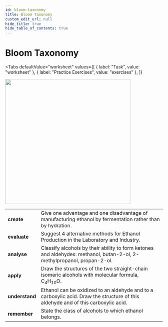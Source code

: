```yaml
---
id: bloom-taxonomy
title: Bloom Taxonomy
custom_edit_url: null
hide_title: true
hide_table_of_contents: true
---
```



<Theme alcohols />

# Bloom Taxonomy

<Tabs
  defaultValue="worksheet"
  values={[
    { label: "Task", value: "worksheet" },
    { label: "Practice Exercises", value: "exercises" },
  ]}
>

<TabItem value="worksheet">

<img src={bloom} width='400' />
<br />
<table class="BLOOM">
  <tr>
    <td>
      <strong>create</strong>
    </td>
    <td>
      Give one advantage and one disadvantage of manufacturing ethanol by
      fermentation rather than by hydration.
    </td>
  </tr>
  <tr>
    <td>
      <strong>evaluate</strong>
    </td>
    <td>
      Suggest 4 alternative methods for Ethanol Production in the Laboratory and
      Industry.
    </td>
  </tr>
  <tr>
    <td>
      <strong>analyse</strong>
    </td>
    <td>
      Classify alcohols by their ability to form ketones and aldehydes:
      methanol, butan-2-ol, 2-methylpropanol, propan-2-ol.
    </td>
  </tr>
  <tr>
    <td>
      <strong>apply</strong>
    </td>
    <td>
      Draw the structures of the two straight-chain isomeric alcohols with
      molecular formula, C<sub>4</sub>H<sub>10</sub>O.
    </td>
  </tr>
  <tr>
    <td>
      <strong>understand</strong>
    </td>
    <td>
      Ethanol can be oxidized to an aldehyde and to a carboxylic acid. Draw the
      structure of this aldehyde and of this carboxylic acid.
    </td>
  </tr>
  <tr>
    <td>
      <strong>remember</strong>
    </td>
    <td>State the class of alcohols to which ethanol belongs.</td>
  </tr>
</table>

</TabItem>

<TabItem value="exercises">
  <Frame src="https://learningapps.org/watch?v=pa80kvn1k21" height="480px" />
</TabItem>

</Tabs>

